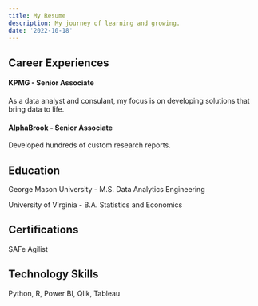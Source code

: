 ```yaml
---
title: My Resume
description: My journey of learning and growing.
date: '2022-10-18'
---
```


## Career Experiences

#### KPMG - Senior Associate

As a data analyst and consulant, my focus is on developing solutions that bring data to life.

#### AlphaBrook - Senior Associate

Developed hundreds of custom research reports.

## Education

George Mason University - M.S. Data Analytics Engineering

University of Virginia - B.A. Statistics and Economics

## Certifications

SAFe Agilist

## Technology Skills

Python, R, Power BI, Qlik, Tableau
